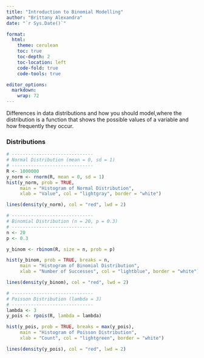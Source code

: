 ```yaml
---
title: "Introduction to Binomial Modelling"
author: "Brittany Alexandra"
date: "`r Sys.Date()`"

format:
  html:
    theme: cerulean
    toc: true
    toc-depth: 2          
    toc-location: left    
    code-fold: true
    code-tools: true

editor_options: 
  markdown: 
    wrap: 72
---
```


Differences in data distributions and how you should model,where the
distribution is a function that shows the possible values of a variable
and how frequently they occur.

### Distributions

```r

# ------------------------------
# Normal Distribution (mean = 0, sd = 1)
# ------------------------------
R <- 1000000
y_norm <- rnorm(R, mean = 0, sd = 1)
hist(y_norm, prob = TRUE, 
     main = "Histogram of Normal Distribution", 
     xlab = "Value", col = "lightgray", border = "white")

lines(density(y_norm), col = "red", lwd = 2)

# ------------------------------
# Binomial Distribution (n = 20, p = 0.3)
# ------------------------------
n <- 20
p <- 0.3

y_binom <- rbinom(R, size = n, prob = p)

hist(y_binom, prob = TRUE, breaks = n,
     main = "Histogram of Binomial Distribution",
     xlab = "Number of Successes", col = "lightblue", border = "white")

lines(density(y_binom), col = "red", lwd = 2)

# ------------------------------
# Poisson Distribution (lambda = 3)
# ------------------------------
lambda <- 3
y_pois <- rpois(R, lambda = lambda)

hist(y_pois, prob = TRUE, breaks = max(y_pois),
     main = "Histogram of Poisson Distribution",
     xlab = "Count", col = "lightgreen", border = "white")

lines(density(y_pois), col = "red", lwd = 2)


```
